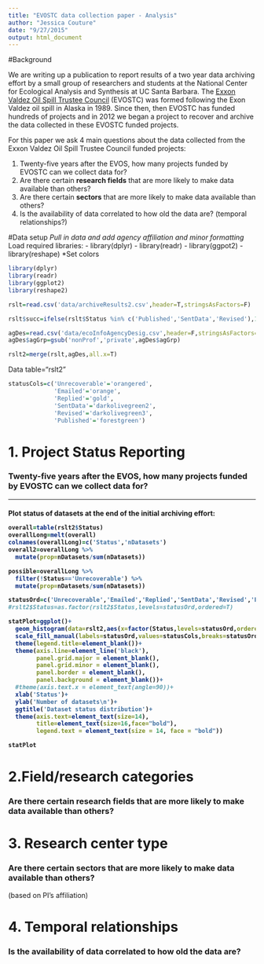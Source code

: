 ```yaml
---
title: "EVOSTC data collection paper - Analysis"
author: "Jessica Couture"
date: "9/27/2015"
output: html_document
---
```


#Background

We are writing up a publication to report results of a two year data archiving effort by a small group of researchers and students at the National Center for Ecological Analysis and Synthesis at UC Santa Barbara. The [Exxon Valdez Oil Spill Trustee Council](http://www.evostc.state.ak.us) (EVOSTC) was formed following the Exon Valdez oil spill in Alaska in 1989. Since then, then EVOSTC has funded hundreds of projects and in 2012 we began a project to recover and archive the data collected in these EVOSTC funded projects.

For this paper we ask 4 main questions about the data collected from the Exxon Valdez Oil Spill Trustee Council funded projects:

1. Twenty-five years after the EVOS, how many projects funded by EVOSTC can we collect data for?
2. Are there certain **research fields** that are more likely to make data available than others?
3. Are there certain **sectors** that are more likely to make data available than others?
4. Is the availability of data correlated to how old the data are? (temporal relationships?)


#Data setup
*Pull in data and add agency affiliation and minor formatting
*Load required libraries:
  - library(dplyr)
  - library(readr)
  - library(ggpot2)
  - library(reshape)
*Set colors

```r

library(dplyr)
library(readr)
library(ggplot2)
library(reshape2)

rslt=read.csv('data/archiveResults2.csv',header=T,stringsAsFactors=F)

rslt$succ=ifelse(rslt$Status %in% c('Published','SentData','Revised'),1,0)

agDes=read.csv('data/ecoInfoAgencyDesig.csv',header=F,stringsAsFactors=T,col.names=c('agency','agGrp'))
agDes$agGrp=gsub('nonProf','private',agDes$agGrp)

rslt2=merge(rslt,agDes,all.x=T)
```
Data table="rslt2"

```r
statusCols=c('Unrecoverable'='orangered',
             'Emailed'='orange',
             'Replied'='gold',
             'SentData'='darkolivegreen2',
             'Revised'='darkolivegreen3',
             'Published'='forestgreen')

```

# 1. Project Status Reporting
### Twenty-five years after the EVOS, how many projects funded by EVOSTC can we collect data for?

---
<h4> Plot status of datasets at the end of the initial archiving effort:
```r

overall=table(rslt2$Status)
overallLong=melt(overall)
colnames(overallLong)=c('Status','nDatasets')
overall2=overallLong %>%
  mutate(prop=nDatasets/sum(nDatasets))

possible=overallLong %>%
  filter(!Status=='Unrecoverable') %>%
  mutate(prop=nDatasets/sum(nDatasets))

statusOrd=c('Unrecoverable','Emailed','Replied','SentData','Revised','Published')
#rslt2$Status=as.factor(rslt2$Status,levels=statusOrd,ordered=T)

statPlot=ggplot()+
  geom_histogram(data=rslt2,aes(x=factor(Status,levels=statusOrd,ordered=T),fill=Status),binwidth=1,order=statusOrd)+
  scale_fill_manual(labels=statusOrd,values=statusCols,breaks=statusOrd)+
  theme(legend.title=element_blank())+
  theme(axis.line=element_line('black'),
        panel.grid.major = element_blank(),
        panel.grid.minor = element_blank(),
        panel.border = element_blank(),
        panel.background = element_blank())+
  #theme(axis.text.x = element_text(angle=90))+
  xlab('Status')+
  ylab('Number of datasets\n')+
  ggtitle('Dataset status distribution')+
  theme(axis.text=element_text(size=14),
        title=element_text(size=16,face="bold"),
        legend.text = element_text(size = 14, face = "bold"))

statPlot
```


# 2.Field/research categories
### Are there certain **research fields** that are more likely to make data available than others?

# 3. Research center type
### Are there certain **sectors** that are more likely to make data available than others?
(based on PI's affiliation)

# 4. Temporal relationships
### Is the availability of data correlated to how old the data are?